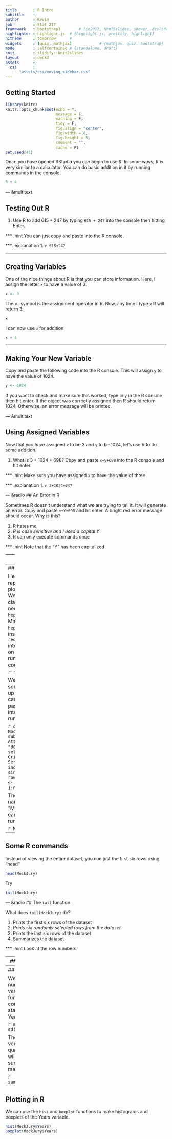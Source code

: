 ```yaml
---
title       : R Intro
subtitle    : 
author      : Kevin
job         : Stat 217
framework   : bootstrap3        # {io2012, html5slides, shower, dzslides, ...}
highlighter : highlight.js  # {highlight.js, prettify, highlight}
hitheme     : tomorrow      # 
widgets     : [quiz, mathjax]            # {mathjax, quiz, bootstrap}
mode        : selfcontained # {standalone, draft}
knit        : slidify::knit2slides
layout      : deck3
assets      : 
  css       : 
    - "assets/css/moving_sidebar.css"
--- 
```


## Getting Started

```r
library(knitr)
knitr::opts_chunk$set(echo = T, 
                      message = F, 
                      warning = F, 
                      tidy = F, 
                      fig.align = "center", 
                      fig.width = 8, 
                      fig.height = 5, 
                      comment = "", 
                      cache = F)
set.seed(42)
```


Once you have opened RStudio you can begin to use R.  In some ways, R is very similar to a calculator.  You can do basic addition in it by running commands in the console.

```r
3 + 4
```

--- &multitext

## Testing Out R

1. Use R to add $615+247$ by typing `615 + 247` into the console then hitting Enter.

*** .hint
You can just copy and paste into the R console.

*** .explanation
1. <span class='answer'>`r 615+247`</span>

---

## Creating Variables

One of the nice things about R is that you can store information.  Here, I assign the letter `x` to have a value of 3.

```r
x <- 3
```

The `<-` symbol is the assignment operator in R.  Now, any time I type `x` R will return 3.

```r
x
```

I can now use `x` for addition

```r
x + 4
```

--- 

## Making Your New Variable

Copy and paste the following code into the R console.  This will assign `y` to have the value of 1024.

```r
y <- 1024
```

If you want to check and make sure this worked, type in `y` in the R console then hit enter.  If the object was correctly assigned then R should return 1024.  Otherwise, an error message will be printed.

--- &multitext

## Using Assigned Variables

Now that you have assigned `x` to be 3 and `y` to be 1024, let's use R to do some addition.

1. What is $3 + 1024 + 698$?  Copy and paste `x+y+698` into the R console and hit enter.


*** .hint
Make sure you have assigned `x` to have the value of three

*** .explanation
1. <span class='answer'>`r 3+1024+247`</span>

--- &radio
## An Error in R

Sometimes R doesn't understand what we are trying to tell it.  It will generate an error.  Copy and paste `x+Y+698` and hit enter.  A bright red error message should occur.  Why is this?

1. R hates me 
2. _R is case sensitive and I used a capital Y_
3. R can only execute commands once

*** .hint
Note that the "Y" has been capitalized

---
## R Scripts

Scripts are very useful in R because the allow us to save the commands that we've run.  To open up a script, click **File** -> **New File** -> **R Script**.  A new script should appear and your screen should look something like this.

<iframe src='img/new-r-script.png' width='700' height='400' frameborder='0'>
</iframe>

You can type a line of code into the R script, then hit Ctrl+Enter to run that line.  Try typing 3+4 into your new R script then running that.  It should look something like

<iframe src='img/r-script-line-of-code.png' width='700' height='600' frameborder='0'>
</iframe>

---
## Mock Jury Data

Here, we'll need to reproduce the plots from Wednesday in class.  To begin, we need to load the `heplots` package.  Make sure the `heplots` package is installed then type `require(heplots)` into your R script on a new line and run that line of code.

```r
require(heplots)
```

We need to do some work to set up the data.  You can just copy and paste this section into your script and run it.

```r
data(MockJury)
MockJury <- subset(MockJury, Attr != "Beautiful", select = c(Attr, Crime, Years, Serious, independent, sincere))
rownames(MockJury) <- 1:nrow(MockJury)
```

The dataset is now named "MockJury."  You can now view it by running

```r
MockJury
```

---
## Some R commands

Instead of viewing the entire dataset, you can just the first six rows using "head"

```r
head(MockJury)
```

Try

```r
tail(MockJury)
```

--- &radio
## The `tail` function

What does `tail(MockJury)` do?

1. Prints the first six rows of the dataset
2. _Prints six randomly selected rows from the dataset_
3. Prints the last six rows of the dataset
4. Summarizes the dataset

*** .hint
Look at the row numbers

--- 
## Selecting Variables

Each column in the dataset is named (these named columns are called variables).  You can tell R to only print the "Years" variable using the dollar sign.

```r
MockJury$Years
```

---
## More R functions

We can easily compute numerical summaries of variables using R functions.  Here, we compute the mean and standard deviation of the Years variable.

```r
mean(MockJury$Years)
sd(MockJury$Years)
```

The `summary` function is very useful in R.  For a quantitative variable, it will return the 5 number summary as well as the mean.

```r
summary(MockJury$Years)
```

---
## Plotting in R

We can use the `hist` and `boxplot` functions to make histograms and boxplots of the Years variable.

```r
hist(MockJury$Years)
boxplot(MockJury$Years)
```














